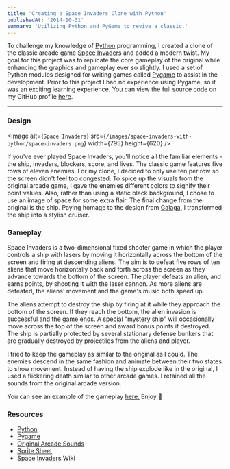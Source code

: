 ```yaml
---
title: 'Creating a Space Invaders Clone with Python'
publishedAt: '2014-10-31'
summary: 'Utilizing Python and PyGame to revive a classic.'
---
```


To challenge my knowledge of [Python](https://www.python.org/) programming, I created a clone of the classic arcade game [Space Invaders](https://en.wikipedia.org/wiki/Space_Invaders) and added a modern twist. My goal for this project was to replicate the core gameplay of the original while enhancing the graphics and gameplay ever so slightly. I used a set of Python modules designed for writing games called [Pygame](https://www.pygame.org/news.html) to assist in the development. Prior to this project I had no experience using Pygame, so it was an exciting learning experience. You can view the full source code on my GitHub profile [here](https://github.com/imwalshey/Space_Invaders).

---

### Design

<Image
  alt={`Space Invaders`}
  src={`/images/space-invaders-with-python/space-invaders.png`}
  width={795}
  height={620}
/>

If you've ever played Space Invaders, you'll notice all the familiar elements - the ship, invaders, blockers, score, and lives. The classic game features five rows of eleven enemies. For my clone, I decided to only use ten per row so the screen didn't feel too congested. To spice up the visuals from the original arcade game, I gave the enemies different colors to signify their point values. Also, rather than using a static black background, I chose to use an image of space for some extra flair. The final change from the original is the ship. Paying homage to the design from [Galaga](https://en.wikipedia.org/wiki/Galaga), I transformed the ship into a stylish cruiser.

### Gameplay

Space Invaders is a two-dimensional fixed shooter game in which the player controls a ship with lasers by moving it horizontally across the bottom of the screen and firing at descending aliens. The aim is to defeat five rows of ten aliens that move horizontally back and forth across the screen as they advance towards the bottom of the screen. The player defeats an alien, and earns points, by shooting it with the laser cannon. As more aliens are defeated, the aliens' movement and the game's music both speed up.

The aliens attempt to destroy the ship by firing at it while they approach the bottom of the screen. If they reach the bottom, the alien invasion is successful and the game ends. A special "mystery ship" will occasionally move across the top of the screen and award bonus points if destroyed. The ship is partially protected by several stationary defense bunkers that are gradually destroyed by projectiles from the aliens and player.

I tried to keep the gameplay as similar to the original as I could. The enemies descend in the same fashion and animate between their two states to show movement. Instead of having the ship explode like in the original, I used a flickering death similar to other arcade games. I retained all the sounds from the original arcade version.

You can see an example of the gameplay [here.](https://www.youtube.com/watch?v=_2yUP3WMDRc) Enjoy 🎉

### Resources

- [Python](https://www.python.org/)
- [Pygame](https://www.pygame.org/news.html)
- [Original Arcade Sounds](https://www.classicgaming.cc/classics/space-invaders//sounds)
- [Sprite Sheet](https://orig02.deviantart.net/3ed1/f/2009/242/f/4/space_invaders_sprite_sheet_by_gooperblooper22.png)
- [Space Invaders Wiki](https://en.wikipedia.org/wiki/Space_Invaders)
